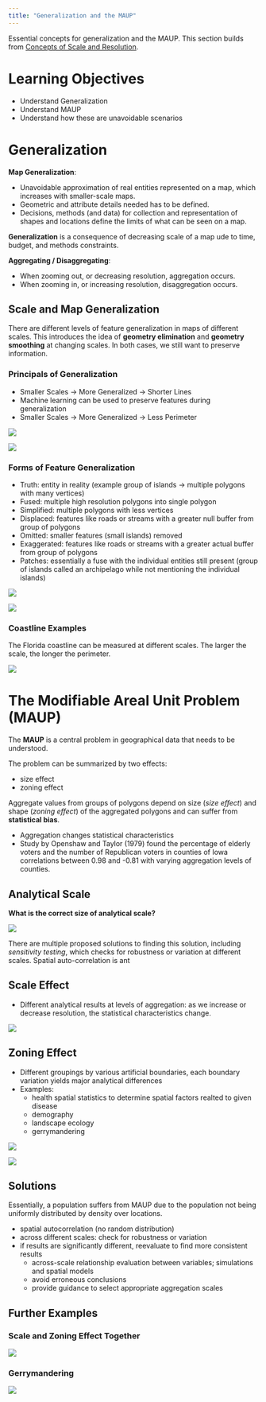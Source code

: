 ```yaml
---
title: "Generalization and the MAUP"
---
```


Essential concepts for generalization and the MAUP. This section builds from [Concepts of Scale and Resolution](concepts_scale_resolution.qmd).

# Learning Objectives

- Understand Generalization
- Understand MAUP
- Understand how these are unavoidable scenarios

# Generalization

**Map Generalization**:

- Unavoidable approximation of real entities represented on a map, which increases with smaller-scale maps.
- Geometric and attribute details needed has to be defined.
- Decisions, methods (and data) for collection and representation of shapes and locations define the limits of what can be seen on a map.

**Generalization** is a consequence of decreasing scale of a map ude to time, budget, and methods constraints.

**Aggregating / Disaggregating**:

- When zooming out, or decreasing resolution, aggregation occurs.
- When zooming in, or increasing resolution, disaggregation occurs.

## Scale and Map Generalization

There are different levels of feature generalization in maps of different scales. This introduces the idea of **geometry elimination** and **geometry smoothing** at changing scales. In both cases, we still want to preserve information. 

### Principals of Generalization

- Smaller Scales $\rightarrow$ More Generalized $\rightarrow$ Shorter Lines
- Machine learning can be used to preserve features during generalization
- Smaller Scales $\rightarrow$ More Generalized $\rightarrow$ Less Perimeter

![](images/principals_of_generalization_1.png)

![](images/principals_of_generalization_2.png)

### Forms of Feature Generalization

- Truth: entity in reality (example group of islands $\rightarrow$ multiple polygons with many vertices)
- Fused: multiple high resolution polygons into single polygon
- Simplified: multiple polygons with less vertices
- Displaced: features like roads or streams with a greater null buffer from group of polygons
- Omitted: smaller features (small islands) removed
- Exaggerated: features like roads or streams with a greater actual buffer from group of polygons
- Patches: essentially a fuse with the individual entities still present (group of islands called an archipelago while not mentioning the individual islands)

![](images/feature_generalization_1.png)

![](images/feature_generalization_2.png)

### Coastline Examples

The Florida coastline can be measured at different scales. The larger the scale, the longer the perimeter.

![](images/florida_example_1.png)

# The Modifiable Areal Unit Problem (MAUP)

The **MAUP** is a central problem in geographical data that needs to be understood.

The problem can be summarized by two effects:

- size effect
- zoning effect

Aggregate values from groups of polygons depend on size (*size effect*) and shape (*zoning effect*) of the aggregated polygons and can suffer from **statistical bias**.

- Aggregation changes statistical characteristics
- Study by Openshaw and Taylor (1979) found the percentage of elderly voters and the number of Republican voters in counties of Iowa correlations between 0.98 and -0.81 with varying aggregation levels of counties. 

## Analytical Scale

**What is the correct size of analytical scale?**

![](images/analytical_scale_1.png)

There are multiple proposed solutions to finding this solution, including *sensitivity testing*, which checks for robustness or variation at different scales. Spatial auto-correlation is ant

## Scale Effect

- Different analytical results at levels of aggregation: as we increase or decrease resolution, the statistical characteristics change.

![](images/scale_effect_1.png)

## Zoning Effect

- Different groupings by various artificial boundaries, each boundary variation yields major analytical differences
- Examples:
  - health spatial statistics to determine spatial factors realted to given disease
  - demography
  - landscape ecology
  - gerrymandering
  
![](images/zoning_effect_1.png)

![](images/zoning_effect_2.png)  

## Solutions

Essentially, a population suffers from MAUP due to the population not being uniformly distributed by density over locations.

- spatial autocorrelation (no random distribution)
- across different scales: check for robustness or variation
- if results are significantly different, reevaluate to find more consistent results
  - across-scale relationship evaluation between variables; simulations and spatial models
  - avoid erroneous conclusions
  - provide guidance to select appropriate aggregation scales

## Further Examples

### Scale and Zoning Effect Together

![](images/scale_zoning_effect_1.png)

### Gerrymandering

![](images/gerrymandering_1.png)
